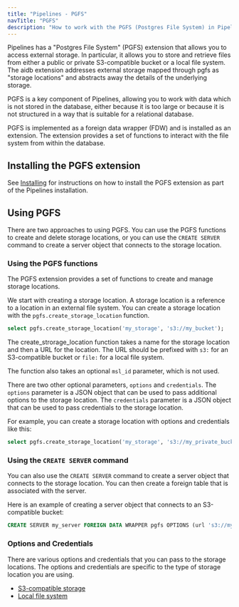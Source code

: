 ```yaml
---
title: "Pipelines - PGFS"
navTitle: "PGFS"
description: "How to work with the PGFS (Postgres File System) in Pipelines."
---
```


Pipelines has a "Postgres File System" (PGFS) extension that allows you to access external storage. In particular, it allows you to store and retrieve files from either a public or private S3-compatible bucket or a local file system. The aidb extension addresses external storage mapped through pgfs as "storage locations" and abstracts away the details of the underlying storage.

PGFS is a key component of Pipelines, allowing you to work with data which is not stored in the database, either because it is too large or because it is not structured in a way that is suitable for a relational database.

PGFS is implemented as a foreign data wrapper (FDW) and is installed as an extension. The extension provides a set of functions to interact with the file system from within the database.

## Installing the PGFS extension

See [Installing](../installing) for instructions on how to install the PGFS extension as part of the Pipelines installation.

## Using PGFS

There are two approaches to using PGFS. You can use the PGFS functions to create and delete storage locations, or you can use the `CREATE SERVER` command to create a server object that connects to the storage location.

### Using the PGFS functions

The PGFS extension provides a set of functions to create and manage storage locations.

We start with creating a storage location. A storage location is a reference to a location in an external file system. You can create a storage location with the `pgfs.create_storage_location` function.

```sql
select pgfs.create_storage_location('my_storage', 's3://my_bucket');
```

The create_strorage_location function takes a name for the storage location and then a URL for the location. The URL should be prefixed with `s3:` for an S3-compatible bucket or `file:` for a local file system.

The function also takes an optional `msl_id` parameter, which is not used.

There are two other optional parameters, `options` and `credentials`. 
The `options` parameter is a JSON object that can be used to pass additional options to the storage location.
The `credentials` parameter is a JSON object that can be used to pass credentials to the storage location.

For example, you can create a storage location with options and credentials like this:

```sql
select pgfs.create_storage_location('my_storage', 's3://my_private_bucket', null, '{"region": "eu-west"}'::JSONB, '{"access_key_id": "youraccesskeyid", "secret_access_key":"yoursecretaccesskey"}'::JSONB);
```

### Using the `CREATE SERVER` command

You can also use the `CREATE SERVER` command to create a server object that connects to the storage location. You can then create a foreign table that is associated with the server.

Here is an example of creating a server object that connects to an S3-compatible bucket:

```sql
CREATE SERVER my_server FOREIGN DATA WRAPPER pgfs OPTIONS (url 's3://my_bucket');
```

### Options and Credentials

There are various options and credentials that you can pass to the storage locations.
The options and credentials are specific to the type of storage location you are using.

- [S3-compatible storage](s3)
- [Local file system](local)



